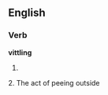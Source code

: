 
==English==

===Verb===
'''vittling'''

# {{present participle of|[[vittle]]}}

2. The act of peeing outside
